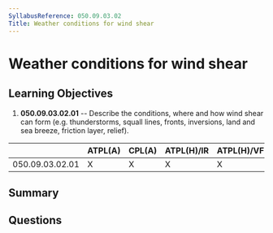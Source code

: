 ```yaml
---
SyllabusReference: 050.09.03.02
Title: Weather conditions for wind shear
---
```


# Weather conditions for wind shear

## Learning Objectives

1. **050.09.03.02.01** -- Describe the conditions, where and how wind shear can
   form (e.g. thunderstorms, squall lines, fronts, inversions, land and sea
   breeze, friction layer, relief).

|                 | ATPL(A) | CPL(A) | ATPL(H)/IR | ATPL(H)/VFR | CPL(H) | IR  | CBIR(A) |
| --------------- | ------- | ------ | ---------- | ----------- | ------ | --- | ------- |
| 050.09.03.02.01 | X       | X      | X          | X           | X      | X   | X       |

## Summary

## Questions
